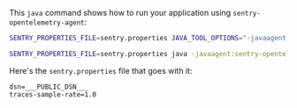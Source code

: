 This `java` command shows how to run your application using `sentry-opentelemetry-agent`:

```bash {tabTitle: Environment variable}
SENTRY_PROPERTIES_FILE=sentry.properties JAVA_TOOL_OPTIONS="-javaagent:sentry-opentelemetry-agent-{{@inject packages.version('sentry.java.opentelemetry-agent') }}.jar" java -jar your-application.jar
```

```bash {tabTitle: Java CLI argument}
SENTRY_PROPERTIES_FILE=sentry.properties java -javaagent:sentry-opentelemetry-agent-{{@inject packages.version('sentry.java.opentelemetry-agent') }}.jar -jar your-application.jar
```

Here's the `sentry.properties` file that goes with it:

```properties {filename:sentry.properties}
dsn=___PUBLIC_DSN___
traces-sample-rate=1.0
```
